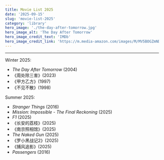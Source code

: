 ```yaml
---
title: Movie List 2025
date: '2025-09-15'
slug: 'movie-list-2025'
category: 'library'
hero_image: './the-day-after-tomorrow.jpg'
hero_image_alt: 'The Day After Tomorrow'
hero_image_credit_text: 'IMDb'
hero_image_credit_link: 'https://m.media-amazon.com/images/M/MV5BOGZmNDYyNmMtNDQyNy00OTkzLTg1OGUtYWJiNmQ5Y2Q5ZGU3XkEyXkFqcGc@._V1_FMjpg_UX1000_.jpg'
---
```


---

Winter 2025:

* _The Day After Tomorrow_ (2004)
* 《周处除三害》(2023)
* 《甲方乙方》(1997)
* 《不见不散》(1998)

Summer 2025:

* _Stranger Things_ (2016)
* _Mission: Impossible - The Final Reckoning_ (2025)
* _F1_ (2025)
* 《长安的荔枝》(2025)
* 《南京照相馆》(2025)
* _The Naked Gun_ (2025)
* 《罗小黑战记2》(2025)
* 《捕风追影》(2025)
* _Passengers_ (2016)